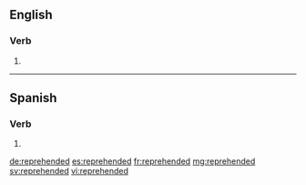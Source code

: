 ==English==

===Verb===
{{head|en|verb form}}

# {{en-past of|reprehend}}

----

==Spanish==

===Verb===
{{es-verb-form}}

# {{es-verb form of|ending=er|mood=imperative|sense=affirmative|pers=2|formal=no|number=plural|reprehender|region=Spain}}

[[de:reprehended]]
[[es:reprehended]]
[[fr:reprehended]]
[[mg:reprehended]]
[[sv:reprehended]]
[[vi:reprehended]]